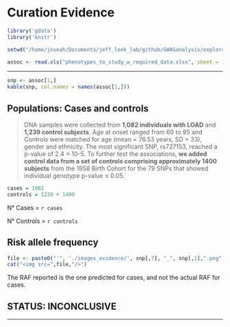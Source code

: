 # Curation Evidence

```r
library('gdata')
library('knitr')

setwd("/home/joseah/Documents/jeff_leek_lab/github/GWASanalysis/exploratory_data_analysis")

assoc <- read.xls("phenotypes_to_study_w_required_data.xlsx", sheet = 1, header = TRUE)
```

---

```r
snp <- assoc[1,]
kable(snp, col.names = names(assoc[1,]))

```

## Populations: Cases and controls

> DNA samples were collected from __1,082 individuals with LOAD__ and __1,239 control subjects__. Age at onset ranged from 60 to 95 and Controls were matched for age (mean = 76.53 years, SD = 33), gender and ethnicity.
> The most significant SNP, rs727153, reached a p-value of 2.4 × 10-5.
> To further test the associations, __we added control data from a set of controls comprising approximately 1400 subjects__ from the 1958 Birth Cohort for the 79 SNPs that showed individual genotype p-value ≤ 0.05. 

```r
cases = 1082
controls = 1239 + 1400

```

N° Cases = `r cases`

N° Controls = `r controls`

## Risk allele frequency

```r
file <- paste0("'", './images_evidence/', snp[,7], "_", snp[,1],".png", "'")
cat("<img src=",file,"/>")

```

The RAF reported is the one predicted for cases, and not the actual RAF for cases.

## STATUS: INCONCLUSIVE

---


